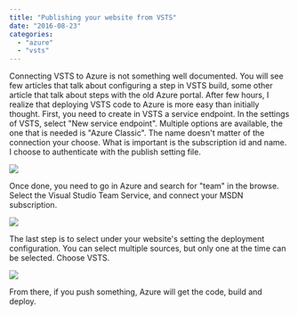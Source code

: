 ```yaml
---
title: "Publishing your website from VSTS"
date: "2016-08-23"
categories: 
  - "azure"
  - "vsts"
---
```


Connecting VSTS to Azure is not something well documented. You will see few articles that talk about configuring a step in VSTS build, some other article that talk about steps with the old Azure portal. After few hours, I realize that deploying VSTS code to Azure is more easy than initially thought. First, you need to create in VSTS a service endpoint. In the settings of VSTS, select "New service endpoint". Multiple options are available, the one that is needed is "Azure Classic". The name doesn't matter of the connection your choose. What is important is the subscription id and name. I choose to authenticate with the publish setting file.

![](/images/blog/BourseVirtuelleToAzure-1024x463.png)

Once done, you need to go in Azure and search for "team" in the browse. Select the Visual Studio Team Service, and connect your MSDN subscription.

![](/images/blog/BourseVirtuelleToAzure2.png)

The last step is to select under your website's setting the deployment configuration. You can select multiple sources, but only one at the time can be selected. Choose VSTS.

![](/images/blog/BourseVirtuelleToAzure3.png)

From there, if you push something, Azure will get the code, build and deploy.
